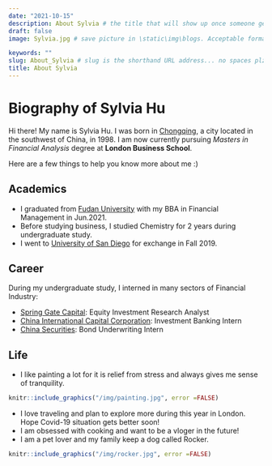 ```yaml
---
date: "2021-10-15"
description: About Sylvia # the title that will show up once someone gets to this page
draft: false
image: Sylvia.jpg # save picture in \static\img\blogs. Acceptable formats= jpg, jpeg, or png . Your iPhone pics wont work

keywords: ""
slug: About_Sylvia # slug is the shorthand URL address... no spaces plz
title: About Sylvia
---
```


# Biography of Sylvia Hu

Hi there! My name is Sylvia Hu. I was born in [Chongqing](https://en.wikipedia.org/wiki/Chongqing), a city located in the southwest of China, in 1998. I am now currently pursuing *Masters in Financial Analysis* degree at **London Business School**.

Here are a few things to help you know more about me :)

## Academics
* I graduated from [Fudan University](https://www.fudan.edu.cn/en/) with my BBA in Financial Management in Jun.2021.
* Before studying business, I studied Chemistry for 2 years during undergraduate study.
* I went to [University of San Diego](https://www.sandiego.edu/) for exchange in Fall 2019. 
    
## Career
During my undergraduate study, I interned in many sectors of Financial Industry:

* [Spring Gate Capital](https://spring-gate.com/): Equity Investment Research Analyst
* [China International Capital Corporation](https://en.cicc.com/): Investment Banking Intern
* [China Securities](https://www.csc108.com/newsiteindex/index.jspx): Bond Underwriting Intern
 
## Life
* I like painting a lot for it is relief from stress and always gives me sense of tranquility.
```r
knitr::include_graphics("/img/painting.jpg", error =FALSE)
```
* I love traveling and plan to explore more during this year in London. Hope Covid-19 situation gets better soon!
* I am obsessed with cooking and want to be a vloger in the future!
* I am a pet lover and my family keep a dog called Rocker.
```r
knitr::include_graphics("/img/rocker.jpg", error =FALSE)
```

